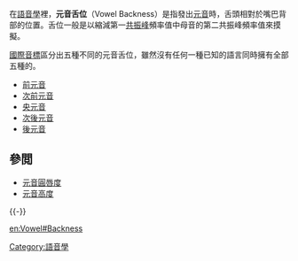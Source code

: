 {{NoteTA|G1=Linguistics}}

在[[語音學|語音學]]裡，'''元音舌位'''（Vowel Backness）是指發出[[元音|元音]]時，舌頭相對於嘴巴背部的位置。舌位一般是以縮減第一[[共振峰|共振峰]]頻率值中母音的第二共振峰頻率值來摸擬。

[[國際音標|國際音標]]區分出五種不同的元音舌位，雖然沒有任何一種已知的語言同時擁有全部五種的。

*[[前元音|前元音]]
*[[次前元音|次前元音]]
*[[央元音|央元音]]
*[[次後元音|次後元音]]
*[[後元音|後元音]]

== 參閲 ==
*[[元音圓唇度|元音圓唇度]]
*[[元音高度|元音高度]]
{{-}}
{{IPA navigation|state=collapsed}}
{{Ling-stub}}

[[Category:語音學|Category:語音學]]
[[en:Vowel#Backness|en:Vowel#Backness]] <!--由於英語維基百科未建立相對應的頁面，僅以此作為鏈結，請勿刪除。-->